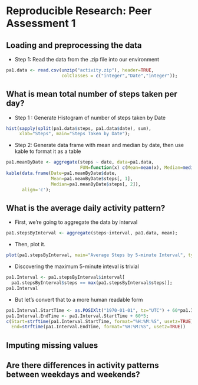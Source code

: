 # Reproducible Research: Peer Assessment 1


## Loading and preprocessing the data
* Step 1: Read the data from the .zip file into our environment
```r
pa1.data <- read.csv(unzip("activity.zip"), header=TRUE,
                     colClasses = c("integer","Date","integer"));
```

## What is mean total number of steps taken per day?

* Step 1 : Generate Histogram of number of steps taken by Date
```r
hist(sapply(split(pa1.data$steps, pa1.data$date), sum), 
     xlab="Steps", main="Steps Taken by Date");
```

* Step 2: Generate data frame with mean and median by date, then use kable to format it as a table

```r
pa1.meanByDate <- aggregate(steps ~ date, data=pa1.data, 
                            FUN=function(x) c(Mean=mean(x), Median=median(x)));
kable(data.frame(Date=pa1.meanByDate$date, 
                 Mean=pa1.meanByDate$steps[, 1], 
                 Median=pa1.meanByDate$steps[, 2]),
      align='c');
```

## What is the average daily activity pattern?
* First, we're going to aggregate the data by interval
```r
pa1.stepsByInterval <- aggregate(steps~interval, pa1.data, mean);
```
* Then, plot it.
```r
plot(pa1.stepsByInterval, main="Average Steps by 5-minute Interval", type="l")
```
* Discovering the maximum 5-minute inteval is trivial
```r
pa1.Interval <- pa1.stepsByInterval$interval[
  pa1.stepsByInterval$steps == max(pa1.stepsByInterval$steps)];
pa1.Interval
```

* But let's convert that to a more human readable form

```r
pa1.Interval.StartTime <- as.POSIXlt("1970-01-01", tz="UTC") + 60*pa1.Interval;
pa1.Interval.EndTime <- pa1.Interval.StartTime + 60*5;
c(Start=strftime(pa1.Interval.StartTime, format="%H:%M:%S", usetz=TRUE),
  End=strftime(pa1.Interval.EndTime, format="%H:%M:%S", usetz=TRUE))
```


## Imputing missing values



## Are there differences in activity patterns between weekdays and weekends?
